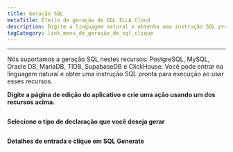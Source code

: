 ```yaml
---
title: Geração SQL
metaTitle: Efeito de geração de SQL ILLA Cloud
description: Digite a linguagem natural e obtenha uma instrução SQL pronta para ser executada
tagCategory: link_menu_de_geração_de_sql_clique
---
```


* * *

<Heading hidden>Geração SQL</Heading>

Nós suportamos a geração SQL nestes recursos: PostgreSQL, MySQL, Oracle DB, MariaDB, TIDB, SupabaseDB e ClickHouse. Você pode entrar na linguagem natural e obter uma instrução SQL pronta para execução ao usar esses recursos. 

**Digite a página de edição do aplicativo e crie uma ação usando um dos recursos acima.** 

<img src='https://cdn.illacloud.com/official-website/img/docs/assemble/sql_generate.png' alt="" />

**Selecione o tipo de declaração que você deseja gerar**

<img src='https://cdn.illacloud.com/official-website/img/docs/assemble/sql_generate(1).gif' alt="" />

**Detalhes de entrada e clique em SQL Generate**

<img src='https://cdn.illacloud.com/official-website/img/docs/assemble/sql_generate(2).png' alt="" />
